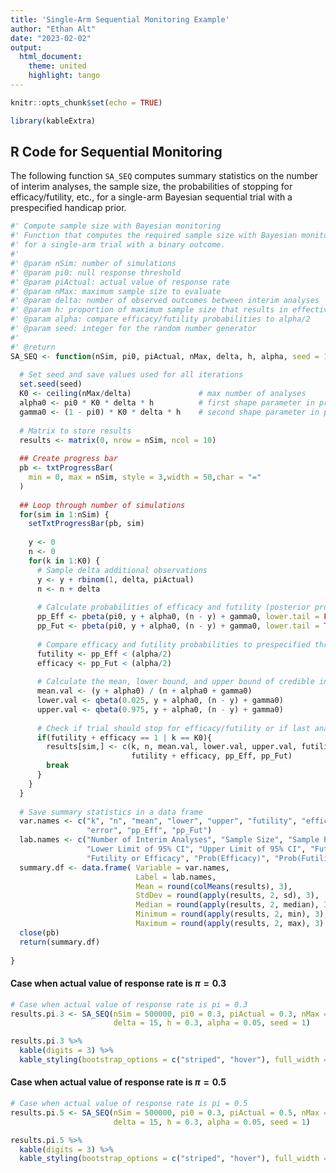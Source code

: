 ```yaml
---
title: 'Single-Arm Sequential Monitoring Example'
author: "Ethan Alt"
date: "2023-02-02"
output: 
  html_document:
    theme: united
    highlight: tango
---
```


```r
knitr::opts_chunk$set(echo = TRUE)
```

```r
library(kableExtra)
```

## R Code for Sequential Monitoring

The following function `SA_SEQ` computes summary statistics on the number of interim analyses, the sample size, the probabilities of stopping for efficacy/futility, etc., for a single-arm Bayesian sequential trial with a prespecified handicap prior.

```r
#' Compute sample size with Bayesian monitoring
#' Function that computes the required sample size with Bayesian monitoring
#' for a single-arm trial with a binary outcome.
#' 
#' @param nSim: number of simulations
#' @param pi0: null response threshold
#' @param piActual: actual value of response rate
#' @param nMax: maximum sample size to evaluate
#' @param delta: number of observed outcomes between interim analyses
#' @param h: proportion of maximum sample size that results in effective sample size
#' @param alpha: compare efficacy/futility probabilities to alpha/2
#' @param seed: integer for the random number generator
#' 
#' @return 
SA_SEQ <- function(nSim, pi0, piActual, nMax, delta, h, alpha, seed = 1){
  
  # Set seed and save values used for all iterations
  set.seed(seed)
  K0 <- ceiling(nMax/delta)               # max number of analyses
  alpha0 <- pi0 * K0 * delta * h          # first shape parameter in prior
  gamma0 <- (1 - pi0) * K0 * delta * h    # second shape parameter in prior
  
  # Matrix to store results
  results <- matrix(0, nrow = nSim, ncol = 10)
  
  ## Create progress bar
  pb <- txtProgressBar(
    min = 0, max = nSim, style = 3,width = 50,char = "="
  )   
  
  ## Loop through number of simulations
  for(sim in 1:nSim) {
    setTxtProgressBar(pb, sim)
    
    y <- 0
    n <- 0
    for(k in 1:K0) {
      # Sample delta additional observations
      y <- y + rbinom(1, delta, piActual)
      n <- n + delta
      
      # Calculate probabilities of efficacy and futility (posterior probabilities of observed data)
      pp_Eff <- pbeta(pi0, y + alpha0, (n - y) + gamma0, lower.tail = FALSE)
      pp_Fut <- pbeta(pi0, y + alpha0, (n - y) + gamma0, lower.tail = TRUE)
      
      # Compare efficacy and futility probabilities to prespecified thresholds
      futility <- pp_Eff < (alpha/2)
      efficacy <- pp_Fut < (alpha/2)
      
      # Calculate the mean, lower bound, and upper bound of credible interval
      mean.val <- (y + alpha0) / (n + alpha0 + gamma0)
      lower.val <- qbeta(0.025, y + alpha0, (n - y) + gamma0)
      upper.val <- qbeta(0.975, y + alpha0, (n - y) + gamma0)
      
      # Check if trial should stop for efficacy/futility or if last analysis
      if(futility + efficacy == 1 | k == K0){
        results[sim,] <- c(k, n, mean.val, lower.val, upper.val, futility, efficacy,
                           futility + efficacy, pp_Eff, pp_Fut)
        break
      }
    }
  }
  
  # Save summary statistics in a data frame
  var.names <- c("k", "n", "mean", "lower", "upper", "futility", "efficacy",
                 "error", "pp_Eff", "pp_Fut")
  lab.names <- c("Number of Interim Analyses", "Sample Size", "Sample Proportion",
                 "Lower Limit of 95% CI", "Upper Limit of 95% CI", "Futility", "Efficacy",
                 "Futility or Efficacy", "Prob(Efficacy)", "Prob(Futility)")
  summary.df <- data.frame( Variable = var.names,
                            Label = lab.names,
                            Mean = round(colMeans(results), 3),
                            StdDev = round(apply(results, 2, sd), 3),
                            Median = round(apply(results, 2, median), 3),
                            Minimum = round(apply(results, 2, min), 3),
                            Maximum = round(apply(results, 2, max), 3) )
  close(pb)
  return(summary.df)
  
}
```

#### Case when actual value of response rate is $\pi = 0.3$

```r
# Case when actual value of response rate is pi = 0.3
results.pi.3 <- SA_SEQ(nSim = 500000, pi0 = 0.3, piActual = 0.3, nMax = 90,
                       delta = 15, h = 0.3, alpha = 0.05, seed = 1)
```
```r
results.pi.3 %>%
  kable(digits = 3) %>%
  kable_styling(bootstrap_options = c("striped", "hover"), full_width = FALSE)
```


#### Case when actual value of response rate is $\pi = 0.5$
```r
# Case when actual value of response rate is pi = 0.5
results.pi.5 <- SA_SEQ(nSim = 500000, pi0 = 0.3, piActual = 0.5, nMax = 90,
                       delta = 15, h = 0.3, alpha = 0.05, seed = 1)
```
```r
results.pi.5 %>%
  kable(digits = 3) %>%
  kable_styling(bootstrap_options = c("striped", "hover"), full_width = FALSE)
```

